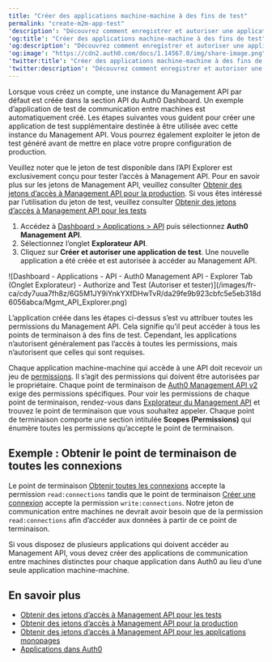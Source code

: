 ```yaml
---
title: "Créer des applications machine-machine à des fins de test"
permalink: "create-m2m-app-test"
'description': "Découvrez comment enregistrer et autoriser une application de test de communication entre machines pour appeler les points de terminaison du Management API à l’aide de jetons d’accès."
'og:title': "Créer des applications machine-machine à des fins de test"
'og:description': "Découvrez comment enregistrer et autoriser une application de test de communication entre machines pour appeler les points de terminaison du Management API à l’aide de jetons d’accès."
'og:image': "https://cdn2.auth0.com/docs/1.14567.0/img/share-image.png"
'twitter:title': "Créer des applications machine-machine à des fins de test"
'twitter:description': "Découvrez comment enregistrer et autoriser une application de test de communication entre machines pour appeler les points de terminaison du Management API à l’aide de jetons d’accès."
---
```


Lorsque vous créez un compte, une instance du <Tooltip href="/docs/fr-ca/glossary?term=management-api" tip="Management API
Un produit permettant aux clients d’effectuer des tâches administratives." cta="Voir le glossaire">Management API</Tooltip> par défaut est créée dans la section API du <Tooltip href="/docs/fr-ca/glossary?term=auth0-dashboard" tip="Auth0 Dashboard
Principal produit d’Auth0 pour configurer vos services." cta="Voir le glossaire">Auth0 Dashboard</Tooltip>. Un exemple d’application de test de communication entre machines est automatiquement créé. Les étapes suivantes vous guident pour créer une application de test supplémentaire destinée à être utilisée avec cette instance du Management API. Vous pourrez également exploiter le jeton de test généré avant de mettre en place votre propre configuration de production.

Veuillez noter que le jeton de test disponible dans l’API Explorer est exclusivement conçu pour tester l’accès à Management API. Pour en savoir plus sur les jetons de Management API, veuillez consulter [Obtenir des jetons d’accès à Management API pour la production](/docs/fr-ca/secure/tokens/access-tokens/management-api-access-tokens/get-management-api-access-tokens-for-production). Si vous êtes intéressé par l’utilisation du jeton de test, veuillez consulter [Obtenir des jetons d’accès à Management API pour les tests](/docs/fr-ca/secure/tokens/access-tokens/management-api-access-tokens/get-management-api-access-tokens-for-testing)

1. Accédez à [Dashboard > Applications > API](https://manage.auth0.com/#/apis) puis sélectionnez **Auth0 Management API**.
2. Sélectionnez l’onglet **Explorateur API**.
3. Cliquez sur **Créer et autoriser une application de test**. Une nouvelle application a été créée et est autorisée à accéder au Management API.

<Frame>![Dashboard - Applications - API - Auth0 Management API - Explorer Tab (Onglet Explorateur) - Authorize and Test (Autoriser et tester)](/images/fr-ca/cdy7uua7fh8z/6G5M1JY9iYnkYXfDHwTvR/da29fe9b923cbfc5e5eb318d6056abca/Mgmt_API_Explorer.png)</Frame>

L’application créée dans les étapes ci-dessus s’est vu attribuer toutes les permissions du Management API. Cela signifie qu’il peut accéder à tous les points de terminaison à des fins de test. Cependant, les applications n’autorisent généralement pas l’accès à toutes les permissions, mais n’autorisent que celles qui sont requises.

<Card title="Comment puis-je savoir quelles permissions sont requises pour Management API?">

Chaque application machine-machine qui accède à une API doit recevoir un jeu de [permissions](/docs/fr-ca/get-started/apis/scopes/api-scopes). Il s’agit des permissions qui doivent être autorisées par le propriétaire. Chaque point de terminaison de [Auth0 Management API v2](/docs/fr-ca/api/management/v2) exige des permissions spécifiques. Pour voir les permissions de chaque point de terminaison, rendez-vous dans [Explorateur du Management API](/docs/fr-ca/api/management/v2#!) et trouvez le point de terminaison que vous souhaitez appeler. Chaque point de terminaison comporte une section intitulée **Scopes (Permissions)** qui énumère toutes les permissions qu’accepte le point de terminaison.

</Card>

## Exemple : Obtenir le point de terminaison de toutes les connexions

Le point de terminaison [Obtenir toutes les connexions](/docs/fr-ca/api/management/v2#!/Clients/get_connections) accepte la permission `read:connections` tandis que le point de terminaison [Créer une connexion](/docs/fr-ca/api/management/v2#!/Clients/post_connections) accepte la permission `write:connections`. Notre jeton de communication entre machines ne devrait avoir besoin que de la permission `read:connections` afin d’accéder aux données à partir de ce point de terminaison.

Si vous disposez de plusieurs applications qui doivent accéder au Management API, vous devez créer des applications de communication entre machines distinctes pour chaque application dans Auth0 au lieu d’une seule application machine-machine.

## En savoir plus

* [Obtenir des jetons d’accès à Management API pour les tests](/docs/fr-ca/secure/tokens/access-tokens/management-api-access-tokens/get-management-api-access-tokens-for-testing)
* [Obtenir des jetons d’accès à Management API pour la production](/docs/fr-ca/secure/tokens/access-tokens/management-api-access-tokens/get-management-api-access-tokens-for-production)
* [Obtenir des jetons d’accès à Management API pour les applications monopages](/docs/fr-ca/secure/tokens/access-tokens/management-api-access-tokens/get-management-api-tokens-for-single-page-applications)
* [Applications dans Auth0](/docs/fr-ca/get-started/applications)